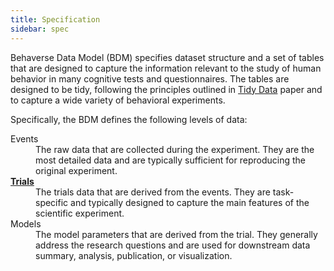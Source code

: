 ```yaml
---
title: Specification
sidebar: spec
---
```


Behaverse Data Model (BDM) specifies dataset structure and a set of tables that are designed to capture the information relevant to the study of human behavior in many cognitive tests and questionnaires. The tables are designed to be tidy, following the principles outlined in [Tidy Data](https://vita.had.co.nz/papers/tidy-data.pdf) paper and to capture a wide variety of behavioral experiments.

Specifically, the BDM defines the following levels of data:


<i class="bi bi-0-square-fill"></i> Events
: The raw data that are collected during the experiment. They are the most detailed data and are typically sufficient for reproducing the original experiment.

[**<i class="bi bi-1-square-fill"></i></i> Trials**](trials-overview.qmd)
: The trials data that are derived from the events. They are task-specific and typically designed to capture the main features of the scientific experiment.

<i class="bi bi-2-square-fill"></i> Models
: The model parameters that are derived from the trial.  They generally address the research questions and are used for downstream data summary, analysis, publication, or visualization.
